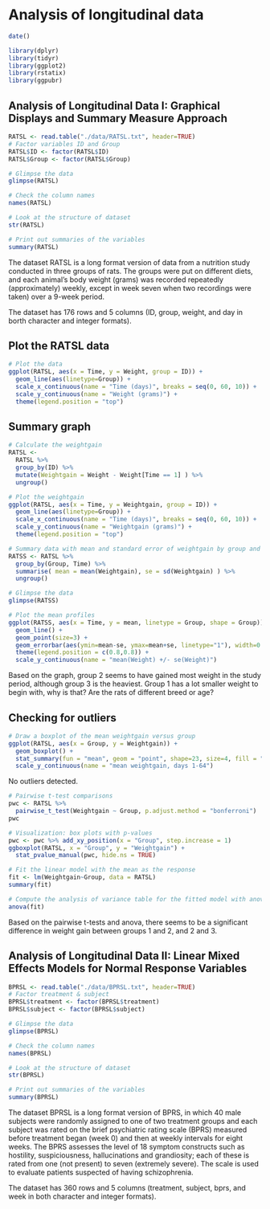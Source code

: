 # Analysis of longitudinal data  
  
```r
date()
```  
  
```r
library(dplyr)
library(tidyr)
library(ggplot2)
library(rstatix)
library(ggpubr)
```  
  
## Analysis of Longitudinal Data I: Graphical Displays and Summary Measure Approach  
  
```r
RATSL <- read.table("./data/RATSL.txt", header=TRUE)
# Factor variables ID and Group
RATSL$ID <- factor(RATSL$ID)
RATSL$Group <- factor(RATSL$Group)

# Glimpse the data
glimpse(RATSL)

# Check the column names
names(RATSL)

# Look at the structure of dataset
str(RATSL)

# Print out summaries of the variables
summary(RATSL)
```  
  
The dataset RATSL is a long format version of data from a nutrition study conducted in three groups of rats. The groups were put on different diets, and each animal’s body weight (grams) was recorded repeatedly (approximately) weekly, except in week seven when two recordings were taken) over a 9-week period.  
  
The dataset has 176 rows and 5 columns (ID, group, weight, and day in borth character and integer formats).  
  
## Plot the RATSL data    
```r
# Plot the data
ggplot(RATSL, aes(x = Time, y = Weight, group = ID)) +
  geom_line(aes(linetype=Group)) +
  scale_x_continuous(name = "Time (days)", breaks = seq(0, 60, 10)) +
  scale_y_continuous(name = "Weight (grams)") + 
  theme(legend.position = "top")

```  
  
## Summary graph  
  
```r
# Calculate the weightgain
RATSL <- 
  RATSL %>%
  group_by(ID) %>%
  mutate(Weightgain = Weight - Weight[Time == 1] ) %>%
  ungroup()

# Plot the weightgain
ggplot(RATSL, aes(x = Time, y = Weightgain, group = ID)) +
  geom_line(aes(linetype=Group)) +
  scale_x_continuous(name = "Time (days)", breaks = seq(0, 60, 10)) +
  scale_y_continuous(name = "Weightgain (grams)") + 
  theme(legend.position = "top")

# Summary data with mean and standard error of weightgain by group and time 
RATSS <- RATSL %>%
  group_by(Group, Time) %>%
  summarise( mean = mean(Weightgain), se = sd(Weightgain) ) %>%
  ungroup()

# Glimpse the data
glimpse(RATSS)

# Plot the mean profiles
ggplot(RATSS, aes(x = Time, y = mean, linetype = Group, shape = Group)) +
  geom_line() +
  geom_point(size=3) +
  geom_errorbar(aes(ymin=mean-se, ymax=mean+se, linetype="1"), width=0.3) +
  theme(legend.position = c(0.8,0.8)) +
  scale_y_continuous(name = "mean(Weight) +/- se(Weight)")

```  
  
Based on the graph, group 2 seems to have gained most weight in the study period, although group 3 is the heaviest. Group 1 has a lot smaller weight to begin with, why is that? Are the rats of different breed or age?    
  
## Checking for outliers  
  
```r
# Draw a boxplot of the mean weightgain versus group
ggplot(RATSL, aes(x = Group, y = Weightgain)) +
  geom_boxplot() +
  stat_summary(fun = "mean", geom = "point", shape=23, size=4, fill = "white") +
  scale_y_continuous(name = "mean weightgain, days 1-64")
```  
  
No outliers detected.  
  
```r
# Pairwise t-test comparisons
pwc <- RATSL %>%
  pairwise_t_test(Weightgain ~ Group, p.adjust.method = "bonferroni")
pwc

# Visualization: box plots with p-values
pwc <- pwc %>% add_xy_position(x = "Group", step.increase = 1)
ggboxplot(RATSL, x = "Group", y = "Weightgain") +
  stat_pvalue_manual(pwc, hide.ns = TRUE) 

# Fit the linear model with the mean as the response 
fit <- lm(Weightgain~Group, data = RATSL)
summary(fit)

# Compute the analysis of variance table for the fitted model with anova()
anova(fit)
```    
  
Based on the pairwise t-tests and anova, there seems to be a significant difference in weight gain between groups 1 and 2, and 2 and 3.  
  
## Analysis of Longitudinal Data II: Linear Mixed Effects Models for Normal Response Variables  
  
```r
BPRSL <- read.table("./data/BPRSL.txt", header=TRUE)
# Factor treatment & subject
BPRSL$treatment <- factor(BPRSL$treatment)
BPRSL$subject <- factor(BPRSL$subject)

# Glimpse the data
glimpse(BPRSL)

# Check the column names
names(BPRSL)

# Look at the structure of dataset
str(BPRSL)

# Print out summaries of the variables
summary(BPRSL)
```  
  
The dataset BPRSL is a long format version of BPRS, in which 40 male subjects were randomly assigned to one of two treatment groups and each subject was rated on the brief psychiatric rating scale (BPRS) measured before treatment began (week 0) and then at weekly intervals for eight weeks. The BPRS assesses the level of 18 symptom constructs such as hostility, suspiciousness, hallucinations and grandiosity; each of these is rated from one (not present) to seven (extremely severe). The scale is used to evaluate patients suspected of having schizophrenia.  
  
The dataset has 360 rows and 5 columns (treatment, subject, bprs, and week in both character and integer formats).   
  
  